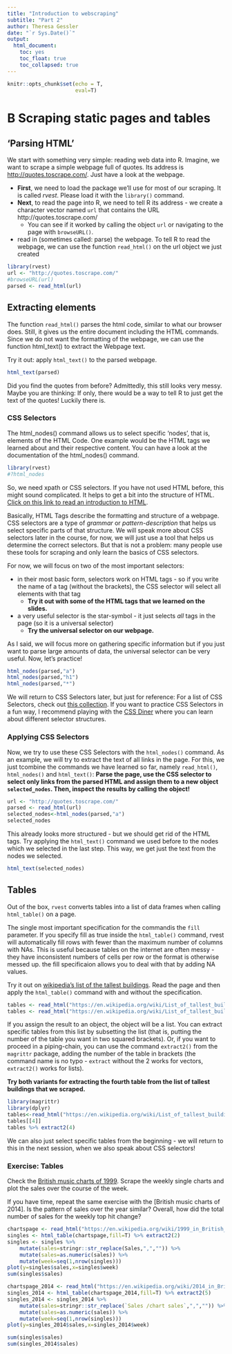 ```yaml
---
title: "Introduction to webscraping"
subtitle: "Part 2"
author: Theresa Gessler
date: "`r Sys.Date()`"
output: 
  html_document:
    toc: yes
    toc_float: true
    toc_collapsed: true
---
```


```r
knitr::opts_chunk$set(echo = T,
                      eval=T)
```




# B Scraping static pages and tables

## 'Parsing HTML'

We start with something very simple: reading web data into R. Imagine, we want to scrape a simple webpage full of quotes. Its address is [http://quotes.toscrape.com/](http://quotes.toscrape.com/). Just have a look at the webpage.

- **First**, we need to load the package we'll use for most of our scraping. It is called *rvest*. Please load it with the `library()` command.
- **Next**, to read the page into R, we need to tell R its address - we create a character vector named `url` that contains the URL http://quotes.toscrape.com/
    - You can see if it worked by calling the object `url` or navigating to the page with `browseURL()`.
- read in (sometimes called: parse) the webpage. To tell R to read the webpage, we can use the function `read_html()` on the url object we just created


```r
library(rvest)
url <- "http://quotes.toscrape.com/"
#browseURL(url)
parsed <- read_html(url)
```






## Extracting elements

The function `read_html()` parses the html code, similar to what our browser does. Still, it gives us the entire document including the HTML commands. Since we do not want the formatting of the webpage, we can use the function html_text() to extract the Webpage text.

Try it out: apply `html_text()` to the parsed webpage.

```r
html_text(parsed)
```

Did you find the quotes from before? Admittedly, this still looks very messy. 
Maybe you are thinking: If only, there would be a way to tell R to just get the text of the quotes! Luckily there is.

### CSS Selectors

The html_nodes() command allows us to select specific 'nodes', that is, elements of the HTML Code. One example would be the HTML tags we learned about and their respective content. You can have a look at the documentation of the html_nodes() command.

```r
library(rvest)
#?html_nodes
```

So, we need xpath or CSS selectors. If you have not used HTML before, this might sound complicated. It helps to get a bit into the structure of HTML. [Click on this link to read an introduction to HTML](https://www.w3schools.com/html/default.asp).

Basically, HTML Tags describe the formatting and structure of a webpage. CSS selectors are a type of *grammar* or *pattern-description* that helps us select specific parts of that structure. We will speak more about CSS selectors later in the course, for now, we will just use a tool that helps us determine the correct selectors. But that is not a problem: many people use these tools for scraping and only learn the basics of CSS selectors.

For now, we will focus on two of the most important selectors:

- in their most basic form, selectors work on HTML tags - so if you write the name of a tag (without the brackets), the CSS selector will select all elements with that tag
    - **Try it out with some of the HTML tags that we learned on the slides.** 
- a very useful selector is the star-symbol - it just selects *all* tags in the page (so it is a universal selector)
    - **Try the universal selector on our webpage.**

As I said, we will focus more on gathering specific information but if you just want to parse large amounts of data, the universal selector can be very useful. Now, let's practice!

```r
html_nodes(parsed,"a")
html_nodes(parsed,"h1")
html_nodes(parsed,"*")
```

We will return to CSS Selectors later, but just for reference: For a list of CSS Selectors, check out [this collection](https://www.w3schools.com/cssref/css_selectors.asp). If you want to practice CSS Selectors in a fun way, I recommend playing with the [CSS Diner](https://flukeout.github.io/) where you can learn about different selector structures.


### Applying CSS Selectors

Now, we try to use these CSS Selectors with the `html_nodes()` command. As an example, we will try to extract the text of all links in the page. For this, we just tcombine the commands we have learned so far, namely `read_html()`, `html_nodes()` and `html_text()`: 
**Parse the page, use the CSS selector to select only links from the parsed HTML and assign them to a new object `selected_nodes`. Then, inspect the results by calling the object!**


```r
url <- "http://quotes.toscrape.com/"
parsed <- read_html(url)
selected_nodes<-html_nodes(parsed,"a")
selected_nodes
```

This already looks more structured - but we should get rid of the HTML tags. Try applying the `html_text()` command we used before to the nodes which we selected in the last step. This way, we get just the text from the nodes we selected. 


```r
html_text(selected_nodes)
```






## Tables

Out of the box, `rvest` converts tables into a list of data frames when calling `html_table()` on a page.

The single most important specification for the commandis the `fill` parameter. If you specify fill as true inside the `html_table()` command, rvest will automatically fill rows with fewer than the maximum number of columns with NAs. This is useful because tables on the internet are often messy - they have inconsistent numbers of cells per row or the format is otherwise messed up. the fill specificaion allows you to deal with that by adding NA values.

Try it out on [wikipedia's list of the tallest buildings](https://en.wikipedia.org/wiki/List_of_tallest_buildings){target="_blank"}. Read the page and then apply the `html_table()` command with and without the specification.

```r
tables <- read_html("https://en.wikipedia.org/wiki/List_of_tallest_buildings") %>% html_table()
tables <- read_html("https://en.wikipedia.org/wiki/List_of_tallest_buildings") %>% html_table(fill=T)
```

If you assign the result to an object, the object will be a list.
You can extract specific tables from this list by subsetting the list (that is, putting the number of the table you want in two squared brackets). Or, if you want to proceed in a piping-chain, you can use the command `extract2()` from the `magrittr` package, adding the number of the table in brackets (the command name is no typo - `extract` without the 2 works for vectors, `extract2()` works for lists).

**Try both variants for extracting the fourth table from the list of tallest buildings that we scraped.**


```r
library(magrittr)
library(dplyr)
tables<-read_html("https://en.wikipedia.org/wiki/List_of_tallest_buildings") %>% html_table(fill=T)
tables[[4]]
tables %>% extract2(4)
```

We can also just select specific tables from the beginning - we will return to this in the next session, when we also speak about CSS selectors!


### Exercise: Tables


Check the [British music charts of 1999](https://en.wikipedia.org/wiki/1999_in_British_music_charts). Scrape the weekly single charts and plot the sales over the course of the week.

If you have time, repeat the same exercise with the [British music charts of 2014]. Is the pattern of sales over the year similar? Overall, how did the total number of sales for the weekly top hit change?

```r
chartspage <- read_html("https://en.wikipedia.org/wiki/1999_in_British_music_charts")
singles <- html_table(chartspage,fill=T) %>% extract2(2)
singles <- singles %>% 
    mutate(sales=stringr::str_replace(Sales,",","")) %>% 
    mutate(sales=as.numeric(sales)) %>%
    mutate(week=seq(1,nrow(singles)))
plot(y=singles$sales,x=singles$week)
sum(singles$sales)

chartspage_2014 <- read_html("https://en.wikipedia.org/wiki/2014_in_British_music_charts")
singles_2014 <- html_table(chartspage_2014,fill=T) %>% extract2(5)
singles_2014 <- singles_2014 %>% 
    mutate(sales=stringr::str_replace(`Sales /chart sales`,",","")) %>% 
    mutate(sales=as.numeric(sales)) %>%
    mutate(week=seq(1,nrow(singles)))
plot(y=singles_2014$sales,x=singles_2014$week)

sum(singles$sales)
sum(singles_2014$sales)
```


